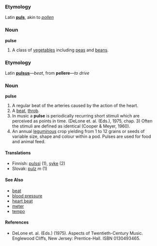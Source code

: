 === Etymology ===
Latin '''[[puls]]''', akin to ''[[pollen]]''
=== Noun ===
'''pulse'''
# A class of [[vegetable]]s including [[pea]]s and [[bean]]s.
=== Etymology ===
Latin '''[[pulsus]]'''&mdash;''beat'', from '''pellere'''&mdash;''to drive''
===Noun===
'''pulse'''
#A regular beat of the arteries caused by the action of the heart.
#A [[beat]], [[throb]].
#In music a '''pulse''' is periodically recurring short stimuli which are perceived as points in time. (DeLone et. al. (Eds.), 1975, chap. 3) Often the stimuli are defined as identical (Cooper & Meyer, 1960).
# An annual [[leguminous]] crop yielding from 1 to 12 grains or seeds of variable size, shape and colour within a pod. Pulses are used for food and animal feed.

==== Translations ====
*Finnish: [[pulssi]] (1), [[syke]] (2)
*Slovak: [[pulz]] ''m'' (1)

====See Also====
* [[beat]]
* [[blood pressure]]
* [[heart beat]]
* [[meter]]
* [[tempo]]

====References====
*DeLone et. al. (Eds.) (1975). Aspects of Twentieth-Century Music. Englewood Cliffs, New Jersey: Prentice-Hall. ISBN 0130493465.